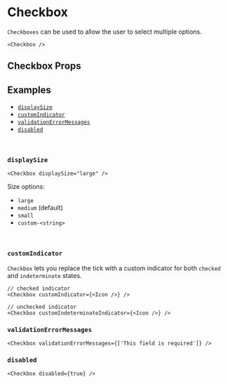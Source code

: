 

<Meta title="Components/Checkbox" component={Checkbox} />

# Checkbox

`Checkboxes` can be used to allow the user to select multiple options.

<Canvas of={CheckboxStories.Default} layout="centered" sourceState="none" />

```tsx
<Checkbox />
```

## Checkbox Props

<ArgTypes of={Checkbox} />

## Examples

- [`displaySize`](#displaySize)
- [`customIndicator`](#customIndicator)
- [`validationErrorMessages`](#validationErrorMessages)
- [`disabled`](#disabled)

<br />

### <a name="displaySize">`displaySize`</a>

<Canvas of={CheckboxStories.Sizes} layout="centered" sourceState="none" />

```tsx
<Checkbox displaySize="large" />
```

Size options:

- `large`
- `medium` (default)
- `small`
- `custom-<string>`

<br />

### <a name="customIndicator">`customIndicator`</a>

`Checkbox` lets you replace the tick with a custom indicator for both `checked` and `indeterminate` states.

<Canvas of={CheckboxStories.CustomIndicator} layout="centered" sourceState="none" />

```tsx
// checked indicator
<Checkbox customIndicator={<Icon />} />

// unchecked indicator
<Checkbox customIndeterminateIndicator={<Icon />} />
```

### <a name="validationErrorMessages">`validationErrorMessages`</a>

<Canvas of={CheckboxStories.ValidationError} layout="centered" sourceState="none" />

```tsx
<Checkbox validationErrorMessages={['This field is required']} />
```

### <a name="disabled">`disabled`</a>

<Canvas of={CheckboxStories.Disabled} layout="centered" sourceState="none" />

```tsx
<Checkbox disabled={true} />
```

